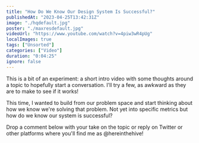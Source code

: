 ```yaml
---
title: "How Do We Know Our Design System Is Successful?"
publishedAt: "2023-04-25T13:42:31Z"
image: "./hqdefault.jpg"
poster: "./maxresdefault.jpg"
videoUrl: "https://www.youtube.com/watch?v=4piw3wR4pUg"
localImages: true
tags: ["Unsorted"]
categories: ["Video"]
duration: "0:04:25"
ignore: false
---
```


This is a bit of an experiment: a short intro video with some thoughts around a topic to hopefully start a conversation. I'll try a few, as awkward as they are to make to see if it works!

This time, I wanted to build from our problem space and start thinking about how we know we're solving that problem. Not yet into specific metrics but how do we know our system is successful?

Drop a comment below with your take on the topic or reply on Twitter or other platforms where you'll find me as @hereinthehive!
